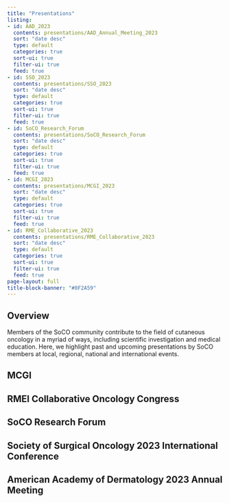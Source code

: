 ```yaml
---
title: "Presentations"
listing:
- id: AAD_2023
  contents: presentations/AAD_Annual_Meeting_2023  
  sort: "date desc"
  type: default
  categories: true
  sort-ui: true
  filter-ui: true
  feed: true 
- id: SSO_2023
  contents: presentations/SSO_2023  
  sort: "date desc"
  type: default
  categories: true
  sort-ui: true
  filter-ui: true
  feed: true
- id: SoCO_Research_Forum
  contents: presentations/SoCO_Research_Forum  
  sort: "date desc"
  type: default
  categories: true
  sort-ui: true
  filter-ui: true
  feed: true
- id: MCGI_2023
  contents: presentations/MCGI_2023  
  sort: "date desc"
  type: default
  categories: true
  sort-ui: true
  filter-ui: true
  feed: true    
- id: RME_Collaborative_2023
  contents: presentations/RME_Collaborative_2023  
  sort: "date desc"
  type: default
  categories: true
  sort-ui: true
  filter-ui: true
  feed: true 
page-layout: full
title-block-banner: "#0F2A59"
---
```


## Overview
Members of the SoCO community contribute to the field of cutaneous oncology in a myriad of ways, including scientific investigation and medical education. Here, we highlight past and upcoming presentations by SoCO members at local, regional, national and international events.  

## MCGI
:::{#MCGI_2023}
:::

## RMEI Collaborative Oncology Congress
:::{#RME_Collaborative_2023}
:::

## SoCO Research Forum
:::{#SoCO_Research_Forum}
:::


## Society of Surgical Oncology 2023 International Conference 
:::{#SSO_2023}
:::

## American Academy of Dermatology 2023 Annual Meeting
:::{#AAD_2023}
:::

